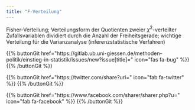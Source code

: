 ```yaml
---
title: "F-Verteilung"
---
```


Fisher-Verteilung; Verteilungsform der Quotienten zweier $\chi^2$-verteilter Zufallsvariablen dividiert durch die Anzahl der Freiheitsgerade; wichtige Verteilung für die Varianzanalyse (inferenzstatistische Verfahren)

{{% buttonGit href=\"https\:\/\/gitlab.ub.uni-giessen.de\/methoden-politik\/einstieg-in-statistik\/issues\/new?issue[title]=\" icon=\"fas fa-bug\" %}} {{% /buttonGit %}} 

{{% buttonGit href=\"https\:\/\/twitter.com\/share?url=\" icon=\"fab fa-twitter\" %}} {{% /buttonGit %}}

{{% buttonGit href=\"https\:\/\/www.facebook.com\/sharer\/sharer.php?u=\" icon=\"fab fa-facebook\" %}} {{% /buttonGit %}}
